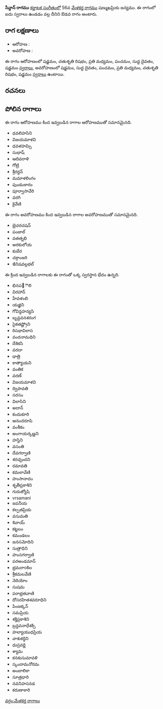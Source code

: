 {{Infobox ragam
	| name          	= సేన్దాన్
	| synonym	    	= 
	| mela          	= 
	| chakra        	= 
	| janaka        	= 
	| type          	= ఔడవ
	| arohanam      	= {{svaraC|S|R2|M2|P|D1|S'}} 
	| avarohanam    	= {{svaraC|S'|D1|P|M2|R2|S}}
	| jeeva         	=
	| chhaya        	=
	| nyasa         	=
	| vishesha      	= 
	| equivalent  		= 
}}
{{కర్ణాటక సంగీత రాగాలు}}
'''సేన్దాన్ రాగము''' [[కర్ణాటక సంగీతం]]లో 56వ [[మేళకర్త రాగము]] షణ్ముఖప్రియ జన్యము.  ఈ రాగంలో ఐదు స్వరాలు ఉండడం వల్ల దీనిని ఔడవ రాగం అంటారు.


==రాగ లక్షణాలు==


* ఆరోహణ : {{svaraC|S|R2|M2|P|D1|S'}} 
* అవరోహణ : {{svaraC|S'|D1|P|M2|R2|S}}

ఈ రాగం ఆరోహణంలో షడ్జమం, చతుశృతి రిషభం, ప్రతి మధ్యమం, పంచమం, సుద్ద దైవతం, షడ్జమం [[స్వరాలు]], అవరోహణంలో షడ్జమం, సుద్ద దైవతం, పంచమం, ప్రతి మధ్యమం, చతుశృతి రిషభం, షడ్జమం [[స్వరాలు]] ఉంటాయి.

==రచనలు==



==పోలిన రాగాలు==
ఈ రాగం ఆరోహణము కింద ఇవ్వబడిన రాగాల ఆరోహణముతో సమానమైనది.
* ధవలిహసిని
* విజయమాళవి
* ధవళహమ్సి
* సుభాష్
* ఆదివరాళి
* గోట్రి
* శ్రీరర్దన్
* మమాళలింగం
* పుండంకారం
* పూర్వాసావేరి
* వరగి
* కైవేణి

ఈ రాగం అవరోహణము కింద ఇవ్వబడిన రాగాల అవరోహణముతో సమానమైనది.
* భ్రెచరచషన్
* పంజాల్
* వతత్నభి
* అరకులోయ
* కుబేర
* చక్రాంజరి
* ఇినిషవల్లభల్

ఈ క్రింద ఇవ్వబడిన రాగాలకు ఈ రాగంతో ఒక్క స్వరస్థాన భేదం ఉన్నది.
* భినప఩ౌలి
* విరహాన్
* హేవళంబి
* యజ్ఞిని
* గోవిన్దహన్యసి
* బృన్దవనశరంగ
* సైకతష్ట్రోని
* రిసభావిలాస
* వందనామధిని
* దేశికసి
* వరదా
* ధాత్రి
* కాత్యాయని
* వంతిక
* వరణ్
* విజయమాళవి
* ద్విపావతి
* సరసం
* విలాసిని
* అదాన్
* కందుకూరి
* ఆనందరూపి
* వంశీకం
* అంగాయర్కణ్ణని
* హస్తిని
* వసంతి
* దేవగర్వాణి
* శరచ్ఛందని
* రమావతి
* కమలావేణి
* హంసానాదం
* శృతీప్రకాశిని
* గురుజ్యోషి
* vrsamani
* జపనీయ
* కల్పతప్రియ
* వసుమతి
* శివాయ్
* కట్టలం
* కమండలం
* జనసమోదిని
* సుత్రాధిని
* హంసగర్వాణి
* పరఅండమాన్
* భ్రమరాoకిల
* శ్రీకమలవేణి
* నెదియోం
* సుషమ
* పరాభ్రతవాణి
* దోసరహితశవరూధిని
* పింజక్కన్
* సమప్రియ
* శక్తిప్రకాశిని
* బ్రన్దవనాధేశక్సి
* హల్యాయుధప్రియ
* వాశుకర్దిని
* ధుస్రవర్ణి
* శ్యామ
* కనకుసుమావళి
* స్కందామనోరమ
* అంబాలికా
* సూత్రధారి
* నవనిహసనడ
* కరుణాకారి



[[వర్గం:మేళకర్త రాగాలు]]